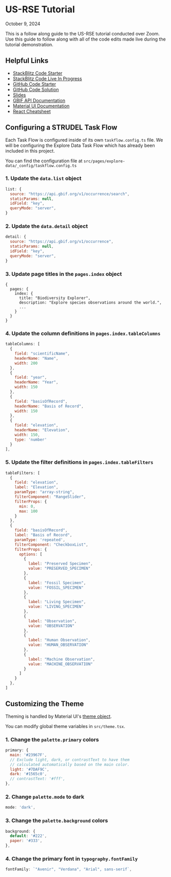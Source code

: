 # US-RSE Tutorial

October 9, 2024

This is a follow along guide to the US-RSE tutorial conducted over Zoom. Use this guide to follow along with all of the code edits made live during the tutorial demonstration.

## Helpful Links

- [StackBlitz Code Starter](https://google.com)
- [StackBlitz Code Live In Progress](https://google.com)
- [GitHub Code Starter](https://google.com)
- [GitHub Code Solution](https://google.com)
- [Slides](https://google.com)
- [GBIF API Documentation](https://google.com)
- [Material UI Documentation](https://google.com)
- [React Cheatsheet](https://google.com)


## Configuring a STRUDEL Task Flow

Each Task Flow is configured inside of its own `taskflow.config.ts` file. We will be configuring the Explore Data Task Flow which has already been included in this project.

You can find the configuration file at `src/pages/explore-data/_config/taskflow.config.ts`

### 1. Update the `data.list` object

```js
list: {
  source: "https://api.gbif.org/v1/occurrence/search",
  staticParams: null,
  idField: "key",
  queryMode: "server",
}
```

### 2. Update the `data.detail` object

```js
detail: {
  source: "https://api.gbif.org/v1/occurrence",
  staticParams: null,
  idField: "key",
  queryMode: "server",
}
```

### 3. Update page titles in the `pages.index` object

```
{
  pages: {
    index: {
      title: "Biodiversity Explorer",
      description: "Explore species observations around the world.",
      ...
    }
  }
}
```

### 4. Update the column definitions in `pages.index.tableColumns`

```js
tableColumns: [
  {
    field: "scientificName",
    headerName: "Name",
    width: 200
  },
  {
    field: "year",
    headerName: "Year",
    width: 150
  },
  {
    field: "basisOfRecord",
    headerName: "Basis of Record",
    width: 150
  },
  {
    field: "elevation",
    headerName: "Elevation",
    width: 150,
    type: 'number'
  }
],
```

### 5. Update the filter definitions in `pages.index.tableFilters`

```js
tableFilters: [
  {
    field: "elevation",
    label: "Elevation",
    paramType: "array-string",
    filterComponent: "RangeSlider",
    filterProps: {
      min: 0,
      max: 100
    }
  },
  {
    field: "basisOfRecord",
    label: "Basis of Record",
    paramType: 'repeated',
    filterComponent: "CheckboxList",
    filterProps: {
      options: [
        {
          label: "Preserved Specimen",
          value: "PRESERVED_SPECIMEN"
        },
        {
          label: "Fossil Specimen",
          value: "FOSSIL_SPECIMEN"
        },
        {
          label: "Living Specimen",
          value: "LIVING_SPECIMEN"
        },
        {
          label: "Observation",
          value: "OBSERVATION"
        },
        {
          label: "Human Observation",
          value: "HUMAN_OBSERVATION"
        },
        {
          label: "Machine Observation",
          value: "MACHINE_OBSERVATION"
        }
      ]
    }
  },
]
```

## Customizing the Theme

Theming is handled by Material UI's [theme object](https://mui.com/material-ui/customization/theming/). 

You can modify global theme variables in `src/theme.tsx`.

### 1. Change the `palette.primary` colors

```js
primary: {
  main: '#23967F',
  // Exclude light, dark, or contrastText to have them
  // calculated automatically based on the main color.
  light: '#7DAF9C',
  dark: '#1565c0',
  // contrastText: '#fff',
},
```

### 2. Change `palette.mode` to dark

```js
mode: 'dark',
```

### 3. Change the `palette.background` colors

```js
background: {
  default: '#222',
  paper: '#333',
},
```

### 4. Change the primary font in `typography.fontFamily`

```js
fontFamily: `"Avenir", "Verdana", "Arial", sans-serif`,
```